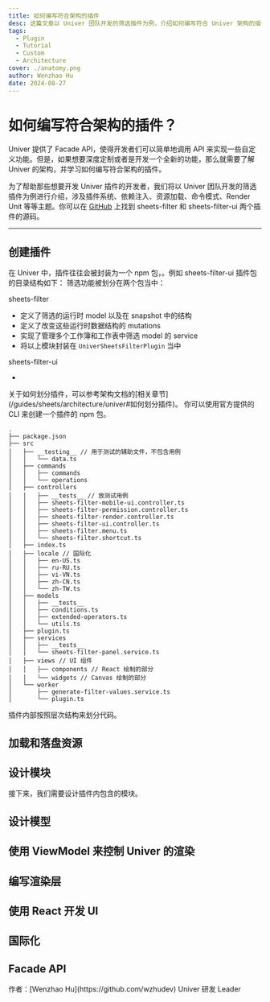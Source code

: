 ```yaml
---
title: 如何编写符合架构的插件
desc: 这篇文章以 Univer 团队开发的筛选插件为例，介绍如何编写符合 Univer 架构的插件，涉及插件系统、依赖注入、资源加载、命令模式、Render Unit 等等主题，适合想要开发 Univer 插件的开发者阅读。
tags:
  - Plugin
  - Tutorial
  - Custom
  - Architecture
cover: ./anatomy.png
author: Wenzhao Hu
date: 2024-08-27
---
```



# 如何编写符合架构的插件？

Univer 提供了 Facade API，使得开发者们可以简单地调用 API 来实现一些自定义功能。但是，如果想要深度定制或者是开发一个全新的功能，那么就需要了解 Univer 的架构，并学习如何编写符合架构的插件。

为了帮助那些想要开发 Univer 插件的开发者，我们将以 Univer 团队开发的筛选插件为例进行介绍，涉及插件系统、依赖注入、资源加载、命令模式、Render Unit 等等主题。你可以在 [GitHub](https://github.com/dream-num/univer/tree/dev/packages) 上找到 sheets-filter 和 sheets-filter-ui 两个插件的源码。

---

## 创建插件

在 Univer 中，插件往往会被封装为一个 npm 包，。例如 sheets-filter-ui 插件包的目录结构如下：
筛选功能被划分在两个包当中：

sheets-filter 

* 定义了筛选的运行时 model 以及在 snapshot 中的结构
* 定义了改变这些运行时数据结构的 mutations
* 实现了管理多个工作簿和工作表中筛选 model 的 service
* 将以上模块封装在 `UniverSheetsFilterPlugin` 当中

sheets-filter-ui

* 

<Callout type="info" emoji="💡">
  关于如何划分插件，可以参考架构文档的[相关章节](/guides/sheets/architecture/univer#如何划分插件)。
</Callout>

<Callout>
  你可以使用官方提供的 CLI 来创建一个插件的 npm 包。
</Callout>


```plaintext
.
├── package.json
├── src
│   ├── __testing__ // 用于测试的辅助文件，不包含用例
│   │   └── data.ts
│   ├── commands
│   │   ├── commands
│   │   └── operations
│   ├── controllers
│   │   ├── __tests__ // 放测试用例
│   │   ├── sheets-filter-mobile-ui.controller.ts
│   │   ├── sheets-filter-permission.controller.ts
│   │   ├── sheets-filter-render.controller.ts
│   │   ├── sheets-filter-ui.controller.ts
│   │   ├── sheets-filter.menu.ts
│   │   └── sheets-filter.shortcut.ts
│   ├── index.ts
│   ├── locale // 国际化
│   │   ├── en-US.ts
│   │   ├── ru-RU.ts
│   │   ├── vi-VN.ts
│   │   ├── zh-CN.ts
│   │   └── zh-TW.ts
│   ├── models
│   │   ├── __tests__
│   │   ├── conditions.ts
│   │   ├── extended-operators.ts
│   │   └── utils.ts
│   ├── plugin.ts
│   ├── services
│   │   ├── __tests__
│   │   └── sheets-filter-panel.service.ts
│   ├── views // UI 组件
│   │   ├── components // React 绘制的部分
│   │   └── widgets // Canvas 绘制的部分
│   └── worker
│       ├── generate-filter-values.service.ts
│       └── plugin.ts
```

插件内部按照层次结构来划分代码。

## 加载和落盘资源



## 设计模块

接下来，我们需要设计插件内包含的模块。

## 设计模型


## 使用 ViewModel 来控制 Univer 的渲染

## 编写渲染层

## 使用 React 开发 UI

## 国际化

## Facade API

<p className="text-gray-500 text-sm mt-8">作者：[Wenzhao Hu](https://github.com/wzhudev) Univer 研发 Leader</p>

